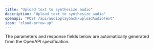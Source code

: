 ```yaml
---
title: "Upload text to synthesize audio"
description: "Upload text to synthesize audio"
openapi: "POST /api/audioplayback/uploadAudioText"
icon: "cloud-arrow-up"
---
```


<Note>
The parameters and response fields below are automatically generated from the OpenAPI specification.
</Note>
